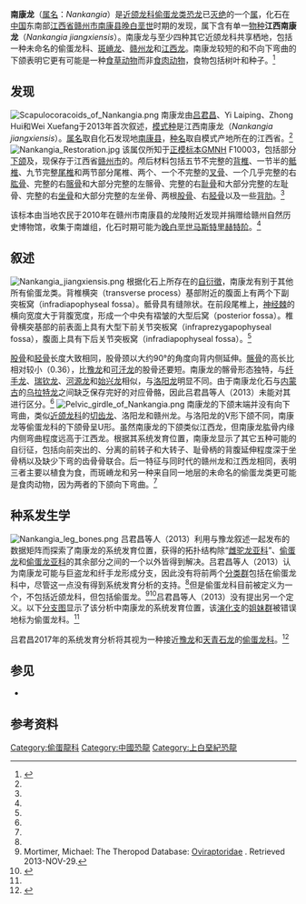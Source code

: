 {{Automatic taxobox
| fossil_range = [[白垩纪|白垩纪]]晚期，{{fossil range|72|66}}
| image = Nankangia.png
| image_caption = 下颌
| taxon = Nankangia
| authority = [[吕君昌|Lü]] ''et al.'', 2013 
| type_species = '''江西南康龙<br>''Nankangia jiangxiensis'''''
| type_species_authority = Lü ''et al.'', 2013
}}

'''南康龙'''（[[属名|属名]]：''Nankangia''）是[[近颌龙科|近颌龙科]][[偷蛋龙类|偷蛋龙类]][[恐龙|恐龙]]已[[灭绝|灭绝]]的一个[[属|属]]，化石在[[中国|中国]]东南部[[江西省|江西省]][[赣州市|赣州市]][[南康县|南康县]][[晚白垩世|晚白垩世]]时期的{{le|南雄组|Nanxiong Formation}}发现，属下含有单一[[物种|物种]]'''江西南康龙'''（''Nankangia jiangxiensis''）。南康龙与至少四种其它近颌龙科共享栖地，包括一种未命名的偷蛋龙科、[[斑嵴龙|斑嵴龙]]、[[赣州龙|赣州龙]]和[[江西龙|江西龙]]。南康龙较短的{{le|齿骨|dentary}}和不向下弯曲的下颌表明它更有可能是一种[[食草动物|食草动物]]而非[[食肉动物|食肉动物]]，食物包括树叶和种子。<ref name=Nankangia>{{Cite journal | last1 = Lü | first1 = J. | last2 = Yi | first2 = L. | last3 = Zhong | first3 = H. | last4 = Wei | first4 = X. | editor1-last = Dodson| editor1-first = Peter| title = A New Oviraptorosaur (Dinosauria: Oviraptorosauria) from the Late Cretaceous of Southern China and Its Paleoecological Implications | doi = 10.1371/journal.pone.0080557 | journal = PLoS ONE | volume = 8 | issue = 11 | pages = e80557 | year = 2013 | pmid =  24312233| pmc = 3842309 | bibcode = 2013PLoSO...880557L}}</ref>

==发现==
[[File:Scapulocoracoids_of_Nankangia.png|thumb]]
南康龙由[[吕君昌|吕君昌]]、Yi Laiping、Zhong Hui和Wei Xuefang于2013年首次叙述，[[模式种|模式种]]是江西南康龙（''Nankangia jiangxiensis''）。[[属名|属名]]取自化石发现地[[南康县|南康县]]，[[种名|种名]]取自模式产地所在的江西省。<ref name=Nankangia/>
[[File:Nankangia_Restoration.jpg|thumb]]
该属仅所知于[[正模标本|正模标本]]GMNH F10003，包括部分[[下颌|下颌]]及{{le|颅后骨骼|postcrania}}，现保存于江西省[[赣州市|赣州市]]的{{le|赣州自然历史博物馆|Ganzhou Museum of Natural History}}。颅后材料包括五节不完整的[[椎骨|背椎]]、一节半的[[椎骨|骶椎]]、九节完整[[椎骨|尾椎]]和两节部分尾椎、两个{{le|肩胛喙骨|scapulocoracoid}}、一个不完整的[[叉骨|叉骨]]、一个几乎完整的右[[肱骨|肱骨]]、完整的右[[髂骨|髂骨]]和大部分完整的左髂骨、完整的右[[耻骨|耻骨]]和大部分完整的左耻骨、完整的右[[坐骨|坐骨]]和大部分完整的左坐骨、两根[[股骨|股骨]]、右[[胫骨|胫骨]]以及一些[[肋骨|背肋]]。<ref name=Nankangia/>

该标本由当地农民于2010年在赣州市南康县的龙陵附近发现并捐赠给赣州自然历史博物馆，收集于南雄组，化石时期可能为[[晚白垩世|晚白垩世]][[马斯特里赫特阶|马斯特里赫特阶]]。<ref name=Nankangia/>

==叙述==
[[File:Nankangia_jiangxiensis.png|upright]]
根据化石上所存在的[[自衍徵|自衍徵]]，南康龙有别于其他所有偷蛋龙类。背椎横突（transverse process）基部附近的腹面上有两个下副突板窝（infradiapophyseal fossa）。骶骨具有缝隙状{{le|气腔|Skeletal pneumaticity}}。在前段尾椎上，[[神经棘|神经棘]]的横向宽度大于背腹宽度，形成一个中央有褶皱的大型后窝（posterior fossa）。椎骨横突基部的前表面上具有大型下前关节突板窝（infraprezygapophyseal fossa），腹面上具有下后关节突板窝（infradiapophyseal fossa）。<ref name=Nankangia/>

[[股骨|股骨]]和[[胫骨|胫骨]]长度大致相同，股骨颈以大约90°的角度向背内侧延伸。[[髂骨|髂骨]]的高长比相对较小（0.36），比[[豫龙|豫龙]]和[[可汗龙|可汗龙]]的股骨还要短。南康龙的髂骨形态独特，与[[纤手龙|纤手龙]]、[[瑞钦龙|瑞钦龙]]、[[河源龙|河源龙]]和[[始兴龙|始兴龙]]相似，与[[洛阳龙|洛阳龙]]明显不同。由于南康龙化石与[[内蒙古|内蒙古]]{{le|乌梁素海组|Wulansuhai Formation}}的[[乌拉特龙|乌拉特龙]]之间缺乏保存完好的对应骨骼，因此吕君昌等人（2013）未能对其进行区分。<ref name=Nankangia/>
[[File:Pelvic_girdle_of_Nankangia.png|thumb]]
南康龙的下颌末端并没有向下弯曲，类似[[近颌龙科|近颌龙科]]的[[切齿龙|切齿龙]]、洛阳龙和赣州龙。与洛阳龙的V形下颌不同，南康龙等偷蛋龙科的下颌骨呈U形。虽然南康龙的下颌类似江西龙，但南康龙肱骨内缘内侧弯曲程度远高于江西龙。根据其系统发育位置，南康龙显示了其它五种可能的自衍征，包括向前突出的{{le|肩峰|acromion}}、分离的前转子和大转子、耻骨柄的背腹延伸程度深于坐骨柄以及缺少下弯的齿骨骨联合。后一特征与同时代的赣州龙和江西龙相同，表明三者主要以植食为食，而斑嵴龙和另一种来自同一地层的未命名的偷蛋龙类更可能是食肉动物，因为两者的下颌向下弯曲。<ref name=Nankangia/>

==种系发生学==
[[File:Nankangia_leg_bones.png|thumb]]
吕君昌等人（2013）利用与豫龙叙述一起发布的数据矩阵而探索了南康龙的系统发育位置，获得的拓扑结构除“[[雌驼龙亚科|雌驼龙亚科]]”、[[偷蛋龙|偷蛋龙]]和[[偷蛋龙亚科|偷蛋龙亚科]]的其余部分之间的一个{{le|多分支|polytomy}}以外皆得到解决。吕君昌等人（2013）认为南康龙可能与巨盗龙和纤手龙形成分支，因此没有将前两个[[分类群|分类群]]包括在偷蛋龙科中，尽管这一点没有得到系统发育分析的支持。<ref name=Nankangia/>但是偷蛋龙科目前被定义为一个{{le|干群|stem-based taxon}}，不包括近颌龙科，但包括偷蛋龙。<ref name=TheropodDatabase>Mortimer, Michael: The Theropod Database: [http://archosaur.us/theropoddatabase/Oviraptorosauria.htm#Oviraptoridae Oviraptoridae] {{Wayback|url=http://archosaur.us/theropoddatabase/Oviraptorosauria.htm#Oviraptoridae |date=20140117143159 }}. Retrieved 2013-NOV-29.</ref><ref name=Yulong>{{Cite journal | last1 = Lü | first1 = J. | last2 = Currie | first2 = P. J. | last3 = Xu | first3 = L. | last4 = Zhang | first4 = X. | last5 = Pu | first5 = H. | last6 = Jia | first6 = S. | title = Chicken-sized oviraptorid dinosaurs from central China and their ontogenetic implications | doi = 10.1007/s00114-012-1007-0 | journal = Naturwissenschaften | volume = 100 | issue = 2 | pages = 165–175 | year = 2013 | pmid =  23314810|bibcode = 2013NW....100..165L }}</ref>吕君昌等人（2013）没有提出另一个定义。以下[[分支图|分支图]]显示了该分析中南康龙的系统发育位置，该[[演化支|演化支]]的[[姐妹群|姐妹群]]被错误地标为偷蛋龙科。<ref name=Nankangia/>

{{clade| style=font-size:85%;line-height:85%
|label1=[[偷蛋龙下目|偷蛋龙下目]] Oviraptorosauria 
|1={{clade
   |1=[[切齿龙|切齿龙]] ''Incisivosaurus''
   |2={{clade
      |1=[[尾羽龙|尾羽龙]] ''Caudipteryx''
      |2={{clade
         |1=[[拟鸟龙|拟鸟龙]] ''Avimimus''
         |2={{clade
            |1=[[纤手龙|纤手龙]] ''Chirostenotes''
            |2={{clade
               |1=[[巨盗龙|巨盗龙]] ''Gigantoraptor''
               |2={{clade
                  |1='''南康龙 ''Nankangia'''''
                  |label2=[[偷蛋龙科|偷蛋龙科]] Oviraptoridae
                  |2={{clade
                     |1=[[豫龙|豫龙]] ''Yulong''
                     |2={{clade
                        |1=[[偷蛋龙|偷蛋龙]] ''Oviraptor''
                        |2={{clade
                           |1=[[瑞钦龙|瑞钦龙]] ''Rinchenia''
                           |2={{clade
                              |1=[[葬火龙|葬火龙]] ''Citipati''
                              |2=葬火龙未定种}} }}
                        |label3=[[雌驼龙亚科|雌驼龙亚科]] "Ingeniinae"
                        |3={{clade
                           |1=[[可汗龙|可汗龙]] ''Khaan''
                           |2={{clade
                              |1=[[窃螺龙|窃螺龙]] ''Conchoraptor''
                              |2={{clade
                                 |1=[[曲剑龙|曲剑龙]] ''Machairasaurus''
                                 |2={{clade
                                    |1=[[雌驼龙|雌驼龙]] ''Ajancingenia''
                                    |2={{clade
                                       |1=[[河源龙|河源龙]] ''Heyuannia''
                                       |2=[[耐梅盖特母龙|耐梅盖特母龙]] ''Nemegtomaia''}} }} }} }} }} }} }} }} }} }} }} }} }} }}

吕君昌2017年的系统发育分析将其视为一种接近[[豫龙|豫龙]]和[[天青石龙|天青石龙]]的[[偷蛋龙科|偷蛋龙科]]。<ref name=corythoraptor>{{cite journal |last=Lü |first=J. |author2=Li, G|author3=Kundrát, M. |author4=Lee, Y. |author5=Zhenyuan, S. |author6=Yoshitsugu, K.| author7=Caizhi, S. |author8=Fangfang, T. |author9=Hanfeng, L |year=2017|title=High diversity of the Ganzhou Oviraptorid Fauna increased by a new "cassowary-like" crested species|doi=10.1038/s41598-017-05016-6|pmid=28751667 |pmc=5532250 |journal=Scientific Reports|volume=7|issue=1 |pages=6393 |bibcode=2017NatSR...7.6393L }}</ref>

==参见==
* {{le|偷蛋龙类研究历史|Timeline of oviraptorosaur research}}

==参考资料==
{{Reflist}}
{{手盜龍類|O.}}
{{Taxonbar|from=Q15245693}}

[[Category:偷蛋龍科|Category:偷蛋龍科]]
[[Category:中國恐龍|Category:中國恐龍]]
[[Category:上白堊紀恐龍|Category:上白堊紀恐龍]]